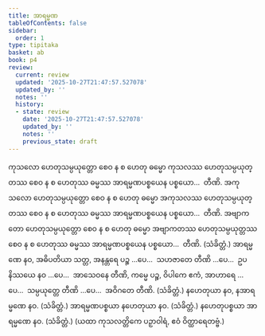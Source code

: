 ```yaml
---
title: အာရမ္မဏ
tableOfContents: false
sidebar:
  order: 1
type: tipitaka
basket: ab
book: p4
review:
  current: review
  updated: '2025-10-27T21:47:57.527078'
  updated_by: ''
  notes: ''
  history:
  - state: review
    date: '2025-10-27T21:47:57.527078'
    updated_by: ''
    notes: ''
    previous_state: draft
---
```



<ReviewStatus review={frontmatter.review} showDetails={true} />

<HypothesisAnnotation frontmatter={frontmatter} />

<DynamicBreadcrumb />

<Division number="34" book="p4" e="ch" v="39" p="574">

<Paragraph number="1061" book="p4">
ကုသလော ဟေတုသမ္ပယုတ္တော စေဝ န စ ဟေတု ဓမ္မော ကုသလဿ ဟေတုသမ္ပယုတ္တဿ စေဝ န စ ဟေတုဿ ဓမ္မဿ အာရမ္မဏပစ္စယေန ပစ္စယော…  တီဏိ.
</Paragraph>

<Paragraph number="1062" book="p4">
အကုသလော ဟေတုသမ္ပယုတ္တော စေဝ န စ ဟေတု ဓမ္မော အကုသလဿ ဟေတုသမ္ပယုတ္တဿ စေဝ န စ ဟေတုဿ ဓမ္မဿ အာရမ္မဏပစ္စယေန ပစ္စယော…  တီဏိ.
</Paragraph>

<Paragraph number="1063" book="p4">
အဗျာကတော ဟေတုသမ္ပယုတ္တော စေဝ န စ ဟေတု ဓမ္မော အဗျာကတဿ ဟေတုသမ္ပယုတ္တဿ စေဝ န စ ဟေတုဿ ဓမ္မဿ အာရမ္မဏပစ္စယေန ပစ္စယော…  တီဏိ. (သံခိတ္တံ.)
</Paragraph>

</Division>
<Division number="35" book="p4" e="ch" v="39" p="575">

<Paragraph number="1064" book="p4">
အာရမ္မဏေ နဝ, အဓိပတိယာ သတ္တ, အနန္တရေ ပဉ္စ …ပေ…  သဟဇာတေ တီဏိ …ပေ…  ဥပနိဿယေ နဝ …ပေ…  အာသေဝနေ တီဏိ, ကမ္မေ ပဉ္စ, ဝိပါကေ ဧကံ, အာဟာရေ …ပေ…  သမ္ပယုတ္တေ တီဏိ …ပေ…  အဝိဂတေ တီဏိ. (သံခိတ္တံ.)
</Paragraph>

<Paragraph number="1065" book="p4">
နဟေတုယာ နဝ, နအာရမ္မဏေ နဝ. (သံခိတ္တံ.)
</Paragraph>

<Paragraph number="1066" book="p4">
အာရမ္မဏပစ္စယာ နဟေတုယာ နဝ. (သံခိတ္တံ.)
</Paragraph>

<Paragraph number="1067" book="p4">
နဟေတုပစ္စယာ အာရမ္မဏေ နဝ. (သံခိတ္တံ.)

</Paragraph>
</Division>

<Paragraph number="1068" type="center" book="p4">
(ယထာ ကုသလတ္တိကေ ပဉှာဝါရံ, ဧဝံ ဝိတ္ထာရေတဗ္ဗံ.)
</Paragraph>